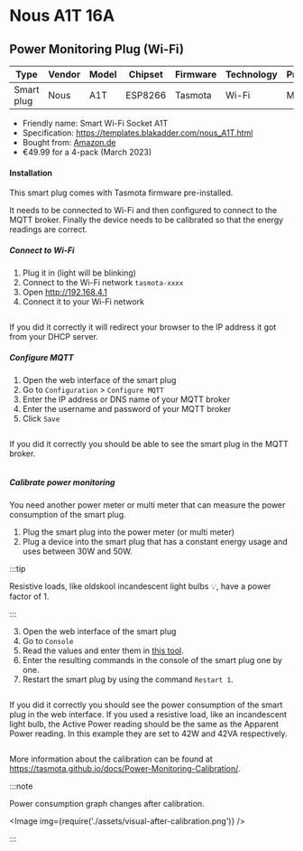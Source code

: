 
# Nous A1T 16A

## Power Monitoring Plug (Wi-Fi)

| Type       | Vendor | Model | Chipset | Firmware | Technology | Protocol |
| ---------- | ------ | ----- | ------- | -------- | ---------- | -------- |
| Smart plug | Nous   | A1T   | ESP8266 | Tasmota  | Wi-Fi      | MQTT     |

- Friendly name: Smart Wi-Fi Socket A1T
- Specification: https://templates.blakadder.com/nous_A1T.html
- Bought from: [Amazon.de](https://www.amazon.de/-/en/gp/product/B0054PSI46/)
- €49.99 for a 4-pack (March 2023)

#### Installation

This smart plug comes with Tasmota firmware pre-installed.

It needs to be connected to Wi-Fi and then configured to connect to the MQTT broker. Finally the
device needs to be calibrated so that the energy readings are correct.

##### Connect to Wi-Fi

1. Plug it in (light will be blinking)
2. Connect to the Wi-Fi network `tasmota-xxxx`
3. Open http://192.168.4.1
4. Connect it to your Wi-Fi network

<ImageWrapper>
  <Image img={require('./assets/configure-wifi.png')} />
</ImageWrapper>

If you did it correctly it will redirect your browser to the IP address it got from your DHCP
server.

##### Configure MQTT

1. Open the web interface of the smart plug
2. Go to `Configuration` > `Configure MQTT`
3. Enter the IP address or DNS name of your MQTT broker
4. Enter the username and password of your MQTT broker
5. Click `Save`

<ImageWrapper>
  <Image img={require('./assets/configure-mqtt.png')} />
</ImageWrapper>

If you did it correctly you should be able to see the smart plug in the MQTT broker.

<ImageWrapper>
  <Image img={require('./assets/message-received.png')} />
</ImageWrapper>

##### Calibrate power monitoring

You need another power meter or multi meter that can measure the power consumption of the smart
plug.

1. Plug the smart plug into the power meter (or multi meter)
2. Plug a device into the smart plug that has a constant energy usage and uses between 30W and 50W.

:::tip

Resistive loads, like oldskool incandescent light bulbs 💡, have a power factor of 1.

:::

3. Open the web interface of the smart plug
4. Go to `Console`
5. Read the values and enter them in [this tool](/tools/tasmotahelper).
6. Enter the resulting commands in the console of the smart plug one by one.
7. Restart the smart plug by using the command `Restart 1`.

<ImageWrapper>
  <Image img={require('./assets/console.png')} />
</ImageWrapper>

If you did it correctly you should see the power consumption of the smart plug in the web interface.
If you used a resistive load, like an incandescent light bulb, the Active Power reading should be
the same as the Apparent Power reading. In this example they are set to 42W and 42VA respectively.

<ImageWrapper>
  <Image img={require('./assets/va-equals-w-for-resistive-loads.png')} />
</ImageWrapper>

More information about the calibration can be found at
https://tasmota.github.io/docs/Power-Monitoring-Calibration/.

:::note

Power consumption graph changes after calibration.

<Image img={require('./assets/visual-after-calibration.png')} />

:::
